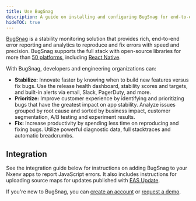 ```yaml
---
title: Use BugSnag
description: A guide on installing and configuring BugSnag for end-to-end error reporting and analytics.
hideTOC: true
---
```




[BugSnag](https://www.bugsnag.com) is a stability monitoring solution that provides rich, end-to-end error reporting and analytics to reproduce and fix errors with speed and precision. BugSnag supports the full stack with open-source libraries for more than [50 platforms](https://www.bugsnag.com/platforms), including [React Native](https://docs.bugsnag.com/platforms/react-native/react-native/).

With BugSnag, developers and engineering organizations can:

- **Stabilize:** Innovate faster by knowing when to build new features versus fix bugs. Use the release health dashboard, stability scores and targets, and built-in alerts via email, Slack, PagerDuty, and more.
- **Prioritize:** Improve customer experience by identifying and prioritizing bugs that have the greatest impact on app stability. Analyze issues grouped by root cause and sorted by business impact, customer segmentation, A/B testing and experiment results.
- **Fix:** Increase productivity by spending less time on reproducing and fixing bugs. Utilize powerful diagnostic data, full stacktraces and automatic breadcrumbs.

## Integration

See the integration guide below for instructions on adding BugSnag to your Nxenv apps to report JavaScript errors. It also includes instructions for uploading source maps for updates published with [EAS Update](/eas-update/introduction/).

If you're new to BugSnag, you can [create an account](https://app.bugsnag.com/user/new/) or [request a demo](https://www.bugsnag.com/demo-request).

<BoxLink
  title="Nxenv BugSnag integration"
  description="See the official guide on how to integrate BugSnag with an Nxenv app."
  href="https://docs.bugsnag.com/platforms/react-native/nxenv/"
  Icon={BookOpen02Icon}
/>
